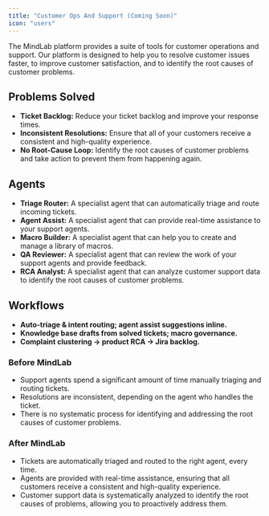 ```yaml
---
title: "Customer Ops And Support (Coming Soon)"
icon: "users"
---
```


The MindLab platform provides a suite of tools for customer operations and support. Our platform is designed to help you to resolve customer issues faster, to improve customer satisfaction, and to identify the root causes of customer problems.

## Problems Solved

-   **Ticket Backlog:** Reduce your ticket backlog and improve your response times.
-   **Inconsistent Resolutions:** Ensure that all of your customers receive a consistent and high-quality experience.
-   **No Root-Cause Loop:** Identify the root causes of customer problems and take action to prevent them from happening again.

## Agents

-   **Triage Router:** A specialist agent that can automatically triage and route incoming tickets.
-   **Agent Assist:** A specialist agent that can provide real-time assistance to your support agents.
-   **Macro Builder:** A specialist agent that can help you to create and manage a library of macros.
-   **QA Reviewer:** A specialist agent that can review the work of your support agents and provide feedback.
-   **RCA Analyst:** A specialist agent that can analyze customer support data to identify the root causes of customer problems.

## Workflows

-   **Auto-triage & intent routing; agent assist suggestions inline.**
-   **Knowledge base drafts from solved tickets; macro governance.**
-   **Complaint clustering → product RCA → Jira backlog.**

### Before MindLab

-   Support agents spend a significant amount of time manually triaging and routing tickets.
-   Resolutions are inconsistent, depending on the agent who handles the ticket.
-   There is no systematic process for identifying and addressing the root causes of customer problems.

### After MindLab

-   Tickets are automatically triaged and routed to the right agent, every time.
-   Agents are provided with real-time assistance, ensuring that all customers receive a consistent and high-quality experience.
-   Customer support data is systematically analyzed to identify the root causes of problems, allowing you to proactively address them.